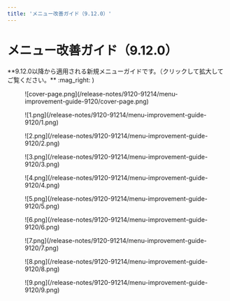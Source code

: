 ```yaml
---
title: 'メニュー改善ガイド（9.12.0）'
---
```



# メニュー改善ガイド（9.12.0）

<Callout type="info" emoji="🟣">
**9.12.0以降から適用される新規メニューガイドです。（クリックして拡大してご覧ください。** :mag_right: )
</Callout>

<figure data-layout="center" data-align="center">
![cover-page.png](/release-notes/9120-91214/menu-improvement-guide-9120/cover-page.png)
</figure>

<figure data-layout="center" data-align="center">
![1.png](/release-notes/9120-91214/menu-improvement-guide-9120/1.png)
</figure>

<figure data-layout="center" data-align="center">
![2.png](/release-notes/9120-91214/menu-improvement-guide-9120/2.png)
</figure>

<figure data-layout="center" data-align="center">
![3.png](/release-notes/9120-91214/menu-improvement-guide-9120/3.png)
</figure>

<figure data-layout="center" data-align="center">
![4.png](/release-notes/9120-91214/menu-improvement-guide-9120/4.png)
</figure>

<figure data-layout="center" data-align="center">
![5.png](/release-notes/9120-91214/menu-improvement-guide-9120/5.png)
</figure>

<figure data-layout="center" data-align="center">
![6.png](/release-notes/9120-91214/menu-improvement-guide-9120/6.png)
</figure>

<figure data-layout="center" data-align="center">
![7.png](/release-notes/9120-91214/menu-improvement-guide-9120/7.png)
</figure>

<figure data-layout="center" data-align="center">
![8.png](/release-notes/9120-91214/menu-improvement-guide-9120/8.png)
</figure>

<figure data-layout="center" data-align="center">
![9.png](/release-notes/9120-91214/menu-improvement-guide-9120/9.png)
</figure>
